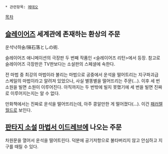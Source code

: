  * 관련항목: [[메테오]]

[[목차]]
== [[슬레이어즈]] 세계관에 존재하는 환상의 주문 ==
운석낙하술/隕石落としの術.

슬레이어즈 애니메이션의 극장판 두 번째 작품인 <슬레이어즈 리턴>에서 등장. 참고로 슬레이어즈 극장판은 TV판보다는 소설판의 스페셜에 속한다.

전 마법 중 최강의 마법이라 불리는 마법으로 공중에서 운석을 떨어트리는 지구파괴급 스케일의 마법이라고 알려져 있었으나, 사실 별똥별을 떨어뜨리는 주문(...). 이후 세 번 소원을 빌면 소원이 이루어진다. 아직까지는 두 번밖에 빌지 못했기에 세 번을 빌면 진짜로 이루어지는지는 알 수 없다.

만화책에서는 진짜로 운석을 떨어뜨리는데, 아주 콩알만한 게 떨어졌다(...). 이건 [[패러렐 월드]]로 보인다. 

== [[판타지 소설]] [[마법서 이드레브]]에 나오는 주문 ==
차원문을 열어서 운석을 떨어트린다. 덕분에 공기저항으로 불타버리지 않고 안심하고 지구를 때릴 수 있다.
